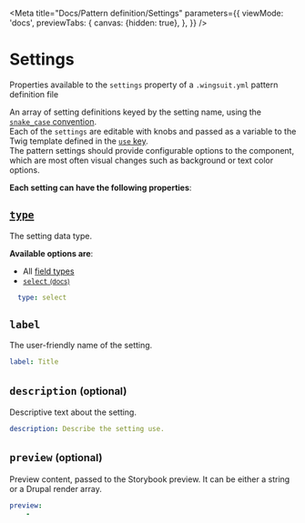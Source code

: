 
<Meta title="Docs/Pattern definition/Settings"
      parameters={{
        viewMode: 'docs',
        previewTabs: {
          canvas: {hidden: true},
        },
      }}
/>

# Settings
<Subtitle>Properties available to the <code>settings</code> property of a <code>.wingsuit.yml</code> pattern definition file</Subtitle>

An array of setting definitions keyed by the setting name, using the [`snake_case` convention](https://en.wikipedia.org/wiki/Snake_case). <br/>
Each of the `settings` are editable with knobs and passed as a variable to the Twig template defined in the [`use` key](?path=/docs/docs-pattern-definition-overview--page#use). <br/>
The pattern settings should provide configurable options to the component, which are most often visual changes such as background or text color options.<br/>

**Each setting can have the following properties**:

## [**`type`**](?path=/docs/docs-pattern-definition-field-types--page)
The setting data type.

**Available options are**:
  * All [field types](?path=/docs/docs-pattern-definition-field-types--page)
  * [`select` <small>(docs)</small>](?path=/docs/docs-pattern-definition-setting-types--page#select)
```yaml
  type: select
```

## **`label`**
The user-friendly name of the setting.
```yaml
label: Title
```

## **`description`** <small>(optional)</small>
Descriptive text about the setting.
```yaml
description: Describe the setting use.
```

## **`preview`** <small>(optional)</small>
Preview content, passed to the Storybook preview. It can be either a string or a Drupal render array.
```yaml
preview:
    -
```
